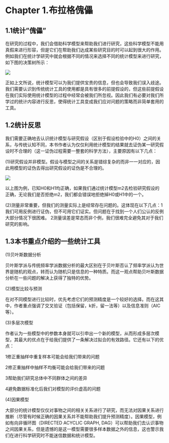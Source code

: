 # Chapter 1.布拉格傀儡

## 1.1统计"傀儡"

在研究的过程中，我们会借助科学模型来帮助我们进行研究，这些科学模型不能用真假来进行形容，但是它们在帮助我们达成某些研究目的时可以起到很大的作用。 例如我们在统计学研究中就会根据不同的情况来选择不同的统计模型来进行研究，如下图的决策树所示：

![](1.jpg)

正如上文所说，统计模型可以为我们提供宝贵的信息，但也会导致我们误入歧途。我们需要认识到传统统计工具的使用都是具有很多的前提假设的，但这些前提假设在我们实际使用统计模型的过程中经常会被我们所忽视。因此我们有必要对我们所学过的统计内容进行反思，使得统计工具变成我们应对问题的策略而非简单套用的工具。

## 1.2统计反思

我们需要正确地去认识统计模型与研究假设（区别于假设检验中的H0）之间的关系，与传统认知不同，本书作者认为仅仅利用统计模型的结果就去证伪某一研究假设时不合理的（这一证伪过程需要一整套的科学方法），主要原因有以下几点：

(1)研究假设并非模型。假设与模型之间的关系是错综复杂的而非一一对应的，因此用模型的证伪去得出研究假设的证伪是不合理的。

![](2.jpg)

以上图为例，已知H0和H1均正确，如果我们通过统计模型m2去检验研究假设的正确，无论我们是否拒绝m2，我们都会错误地拒绝掉H0或H1中的一个。

(2)测量非常重要，但我们的测量实际上是经常存在问题的。这体现在以下几点：1我们可用反例进行证伪，但不可用它们证实。但问题在于找到一个人们公认的反例大部分情况下很困难。 2测量误差是常态而非个例，我们很难完全避免其对于我们研究的影响。

## 1.3本书重点介绍的一些统计工具

(1)贝叶斯数据分析

贝叶斯学派与传统频率学派数据分析的最大区别在于贝叶斯否认了频率学派认为世界是随机的观点，转而认为随机只是信息的一种特质。而这一观点帮助贝叶斯数据分析在一些问题的解决上获得了独特的优势。

(2)模型比较与预测

在对不同模型进行比较时，优先考虑它们的预测精度是一个较好的选择。而在这其中，作者重点强调了交叉验证（包括保留，k折，留一法等）以及信息准则（AIC等）。

(3)多层次模型

作者认为一些模型中的参数本身就可以引申出一个新的模型，从而形成多层次模型，其最大的优点在于给我们提供了一条解决过拟合的有效路径。它还有以下的优点：

1修正重抽样中重复样本可能会给我们带来的问题

2修正重抽样中抽样不均衡可能会给我们带来的问题

3帮助我们研究总体中不同群体之间的差异

4避免数据标准化后我们对模型的评价虚高的问题

(4)因果模型

大部分的统计模型仅仅对事物之间的相关关系进行了研究，而无法对因果关系进行推断（尽管有时候正确的因果关系并不能帮助我们提升预测精度）。因果模型，例如有向非循环图（DIRECTED ACYCLIC GRAPH, DAG）可以帮助我们去认识事物之间因果关系，但是遗憾的是这一模型需要很多样本数据之外的信息，这也警示我们在进行科学研究时不能迷信数据和统计模型。


